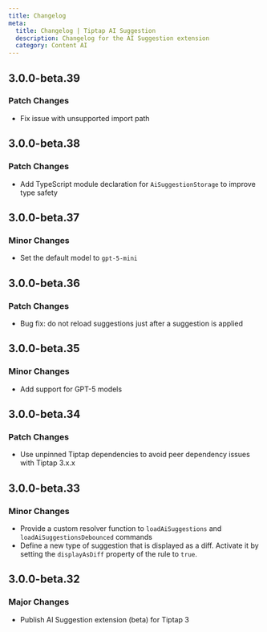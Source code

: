 ```yaml
---
title: Changelog
meta:
  title: Changelog | Tiptap AI Suggestion
  description: Changelog for the AI Suggestion extension
  category: Content AI
---
```


## 3.0.0-beta.39

### Patch Changes

- Fix issue with unsupported import path

## 3.0.0-beta.38

### Patch Changes

- Add TypeScript module declaration for `AiSuggestionStorage` to improve type safety

## 3.0.0-beta.37

### Minor Changes

- Set the default model to `gpt-5-mini`

## 3.0.0-beta.36

### Patch Changes

- Bug fix: do not reload suggestions just after a suggestion is applied

## 3.0.0-beta.35

### Minor Changes

- Add support for GPT-5 models

## 3.0.0-beta.34

### Patch Changes

- Use unpinned Tiptap dependencies to avoid peer dependency issues with Tiptap 3.x.x

## 3.0.0-beta.33

### Minor Changes

- Provide a custom resolver function to `loadAiSuggestions` and `loadAiSuggestionsDebounced` commands
- Define a new type of suggestion that is displayed as a diff. Activate it by setting the `displayAsDiff` property of the rule to `true`.

## 3.0.0-beta.32

### Major Changes

- Publish AI Suggestion extension (beta) for Tiptap 3
